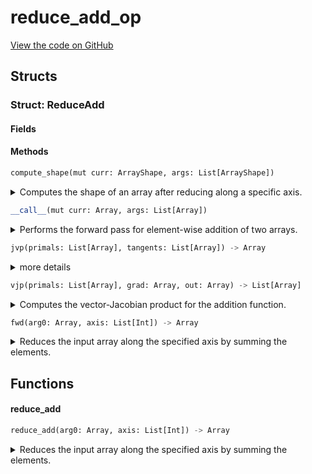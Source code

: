 # reduce_add_op



[View the code on GitHub](https://github.com/endia-ai/Endia/tree/nightly/endia/functional/reduce_ops/reduce_add_op.mojo)

## Structs

### Struct: ReduceAdd





#### Fields

#### Methods

```python
compute_shape(mut curr: ArrayShape, args: List[ArrayShape])
```

<details>
<summary>Computes the shape of an array after reducing along a specific axis.</summary>

###### Args

- ``curr``: ``ArrayShape``
  The ArrayShape to store the result of the computation.

- ``args``: ``List[ArrayShape]``
  The ArrayShape to reduce, and the axis to reduce along encoded in an ArrayShape.

#### Constraints:
- The axis must be a valid axis of the ArrayShape (args[0]).
- The number of axis must not exceed the number of dimensions of the ArrayShape (args[0]).


</details>

```python
__call__(mut curr: Array, args: List[Array])
```

<details>
<summary>Performs the forward pass for element-wise addition of two arrays.</summary>

###### Args

- ``curr``: ``Array``
  The current array to store the result (modified in-place).

- ``args``: ``List[Array]``
  A list containing the input arrays.

Computes the sum of the input arrays and stores the result in the current array.
Initializes the current array if not already set up.

**Note:**
This function assumes that the shape and data of the args are already set up.
If the current array (curr) is not initialized, it computes the shape based on the input array and the axis and sets up the data accordingly.


</details>

```python
jvp(primals: List[Array], tangents: List[Array]) -> Array
```

<details>
<summary>more details</summary>

###### Args

- ``primals``: ``List[Array]``
  

- ``tangents``: ``List[Array]``
  

###### Returns
- ``Array`` - 


</details>

```python
vjp(primals: List[Array], grad: Array, out: Array) -> List[Array]
```

<details>
<summary>Computes the vector-Jacobian product for the addition function.</summary>

###### Args

- ``primals``: ``List[Array]``
  A list containing the primal input arrays.

- ``grad``: ``Array``
  The gradient of the output with respect to some scalar function.

- ``out``: ``Array``
  The output of the forward pass (unused in this function).

###### Returns
- ``List[Array]`` - A list containing the gradient with respect to the input.

Implements reverse-mode automatic differentiation for the addition function.

**Note:**
The vector-Jacobian product for the addition is computed as the gradient itself.


</details>

```python
fwd(arg0: Array, axis: List[Int]) -> Array
```

<details>
<summary>Reduces the input array along the specified axis by summing the elements.</summary>

###### Args

- ``arg0``: ``Array``
  The input array.

- ``axis``: ``List[Int]``
  The axis along which to reduce the array.

###### Returns
- ``Array`` - An array containing the sum of the input array along the specified axis.

**Examples:**
```python
a = Array([[1, 2], [3, 4]])
result = reduce_add(a, List(0))
print(result)
```

**Note:**
This function supports:
- Automatic differentiation (forward and reverse modes).
- Complex valued arguments.


</details>

## Functions

#### **reduce_add**

```python
reduce_add(arg0: Array, axis: List[Int]) -> Array
```

<details>
<summary>Reduces the input array along the specified axis by summing the elements.</summary>

###### Args

- ``arg0``: ``Array``
  The input array.

- ``axis``: ``List[Int]``
  The axis along which to reduce the array.

###### Returns
- ``Array`` - An array containing the sum of the input array along the specified axis.

**Examples:**
```python
a = Array([[1, 2], [3, 4]])
result = reduce_add(a, List(0))
print(result)
```

**Note:**
This function supports:
- Automatic differentiation (forward and reverse modes).
- Complex valued arguments.


</details>

